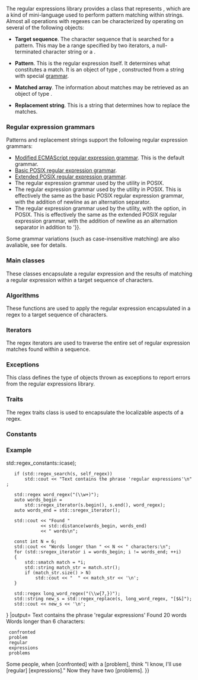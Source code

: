 {{title|Regular expressions library {{mark since c++11}}}}
{{cpp/regex/navbar}}

The regular expressions library provides a class that represents {{enwiki|Regular expression|regular expressions}}, which are a kind of mini-language used to perform pattern matching within strings. Almost all operations with regexes can be characterized by operating on several of the following objects:

* '''Target sequence'''. The character sequence that is searched for a pattern. This may be a range specified by two iterators, a null-terminated character string or a {{lc|std::string}}.

* '''Pattern'''. This is the regular expression itself. It determines what constitutes a match. It is an object of type {{lc|std::basic_regex}}, constructed from a string with special [[#Regular expression grammars|grammar]].

* '''Matched array'''. The information about matches may be retrieved as an object of type {{lc|std::match_results}}.

* '''Replacement string'''. This is a string that determines how to replace the matches.

===Regular expression grammars===
Patterns and replacement strings support the following regular expression grammars:
* [[cpp/regex/ecmascript|Modified ECMAScript regular expression grammar]]. This is the default grammar.
* [https://pubs.opengroup.org/onlinepubs/9699919799/basedefs/V1_chap09.html#tag_09_03 Basic POSIX regular expression grammar].
* [https://pubs.opengroup.org/onlinepubs/9699919799/basedefs/V1_chap09.html#tag_09_04 Extended POSIX regular expression grammar].
* The regular expression grammar used by the {{box|[https://pubs.opengroup.org/onlinepubs/9699919799/utilities/awk.html#tag_20_06_13_04 awk]}} utility in POSIX.
* The regular expression grammar used by the {{box|[https://pubs.opengroup.org/onlinepubs/9699919799/utilities/grep.html grep]}} utility in POSIX. This is effectively the same as the basic POSIX regular expression grammar, with the addition of newline {{c|'\n'}} as an alternation separator.
* The regular expression grammar used by the {{c|grep}} utility, with the {{c|-E}} option, in POSIX. This is effectively the same as the extended POSIX regular expression grammar, with the addition of newline {{c|'\n'}} as an alternation separator in addition to {{c|'{{!}}'}}.

Some grammar variations (such as case-insensitive matching) are also avaliable, see {{rl|basic_regex/constants|this page}} for details.

===Main classes===
These classes encapsulate a regular expression and the results of matching a regular expression within a target sequence of characters.

{{dsc begin}}
{{dsc inc|cpp/regex/dsc basic_regex}}
{{dsc inc|cpp/regex/dsc sub_match}}
{{dsc inc|cpp/regex/dsc match_results}}
{{dsc end}}

===Algorithms===
These functions are used to apply the regular expression encapsulated in a regex to a target sequence of characters.

{{dsc begin}}
{{dsc inc|cpp/regex/dsc regex_match}}
{{dsc inc|cpp/regex/dsc regex_search}}
{{dsc inc|cpp/regex/dsc regex_replace}}
{{dsc end}}

===Iterators===
The regex iterators are used to traverse the entire set of regular expression matches found within a sequence.

{{dsc begin}}
{{dsc inc|cpp/regex/dsc regex_iterator}}
{{dsc inc|cpp/regex/dsc regex_token_iterator}}
{{dsc end}}

===Exceptions===
This class defines the type of objects thrown as exceptions to report errors from the regular expressions library.

{{dsc begin}}
{{dsc inc|cpp/regex/dsc regex_error}}
{{dsc end}}

===Traits===
The regex traits class is used to encapsulate the localizable aspects of a regex.

{{dsc begin}}
{{dsc inc|cpp/regex/dsc regex_traits}}
{{dsc end}}

===Constants===
{{dsc begin}}
{{dsc namespace|std::regex_constants}}
{{dsc inc|cpp/regex/dsc syntax_option_type}}
{{dsc inc|cpp/regex/dsc match_flag_type}}
{{dsc inc|cpp/regex/dsc error_type}}
{{dsc end}}

===Example===
{{example
|code=
#include &lt;iostream&gt;
#include &lt;iterator&gt;
#include &lt;regex&gt;
#include &lt;string&gt;

int main()
{
    std::string s = "Some people, when confronted with a problem, think "
        "\"I know, I'll use regular expressions.\" "
        "Now they have two problems.";
    
    std::regex self_regex("REGULAR EXPRESSIONS",
        std::regex_constants::ECMAScript {{!}} std::regex_constants::icase);
    if (std::regex_search(s, self_regex))
        std::cout &lt;&lt; "Text contains the phrase 'regular expressions'\n";
    
    std::regex word_regex("(\\w+)");
    auto words_begin = 
        std::sregex_iterator(s.begin(), s.end(), word_regex);
    auto words_end = std::sregex_iterator();
    
    std::cout &lt;&lt; "Found "
              &lt;&lt; std::distance(words_begin, words_end)
              &lt;&lt; " words\n";
    
    const int N = 6;
    std::cout &lt;&lt; "Words longer than " &lt;&lt; N &lt;&lt; " characters:\n";
    for (std::sregex_iterator i = words_begin; i != words_end; ++i)
    {
        std::smatch match = *i;
        std::string match_str = match.str();
        if (match_str.size() &gt; N)
            std::cout &lt;&lt; "  " &lt;&lt; match_str &lt;&lt; '\n';
    }
    
    std::regex long_word_regex("(\\w{7,})");
    std::string new_s = std::regex_replace(s, long_word_regex, "[$&amp;]");
    std::cout &lt;&lt; new_s &lt;&lt; '\n';
}
|output=
Text contains the phrase 'regular expressions'
Found 20 words
Words longer than 6 characters:
  confronted
  problem
  regular
  expressions
  problems
Some people, when [confronted] with a [problem], think 
"I know, I'll use [regular] [expressions]." Now they have two [problems].
}}

{{langlinks|ar|de|es|fr|it|ja|ko|pt|ru|zh}}